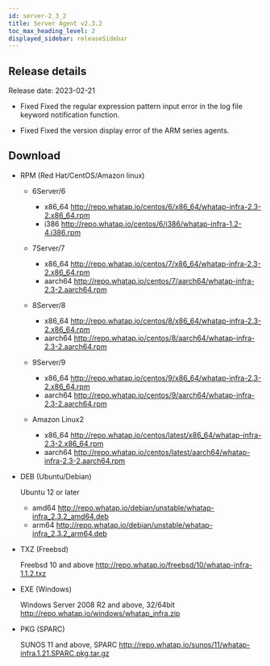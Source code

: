 ```yaml
---
id: server-2_3_2
title: Server Agent v2.3.2
toc_max_heading_level: 2
displayed_sidebar: releaseSidebar
---
```



## Release details

Release date: 2023-02-21

-   <Status>Fixed</Status> Fixed the regular expression pattern input error in the log file keyword notification function.

-   <Status>Fixed</Status> Fixed the version display error of the ARM series agents.

## Download

-   RPM (Red Hat/CentOS/Amazon linux)

    -   6Server/6

        -   x86_64 http://repo.whatap.io/centos/6/x86_64/whatap-infra-2.3-2.x86_64.rpm
        -   i386 http://repo.whatap.io/centos/6/i386/whatap-infra-1.2-4.i386.rpm

    -   7Server/7

        -   x86_64 http://repo.whatap.io/centos/7/x86_64/whatap-infra-2.3-2.x86_64.rpm
        -   aarch64 http://repo.whatap.io/centos/7/aarch64/whatap-infra-2.3-2.aarch64.rpm

    -   8Server/8

        -   x86_64 http://repo.whatap.io/centos/8/x86_64/whatap-infra-2.3-2.x86_64.rpm
        -   aarch64 http://repo.whatap.io/centos/8/aarch64/whatap-infra-2.3-2.aarch64.rpm

    -   9Server/9

        -   x86_64 http://repo.whatap.io/centos/9/x86_64/whatap-infra-2.3-2.x86_64.rpm
        -   aarch64 http://repo.whatap.io/centos/9/aarch64/whatap-infra-2.3-2.aarch64.rpm

    -   Amazon Linux2

        -   x86_64 http://repo.whatap.io/centos/latest/x86_64/whatap-infra-2.3-2.x86_64.rpm
        -   aarch64 http://repo.whatap.io/centos/latest/aarch64/whatap-infra-2.3-2.aarch64.rpm

-   DEB (Ubuntu/Debian)

    Ubuntu 12 or later

    -   amd64 http://repo.whatap.io/debian/unstable/whatap-infra_2.3.2_amd64.deb
    -   arm64 http://repo.whatap.io/debian/unstable/whatap-infra_2.3.2_arm64.deb

-   TXZ (Freebsd)

    Freebsd 10 and above http://repo.whatap.io/freebsd/10/whatap-infra-1.1.2.txz

-   EXE (Windows)

    Windows Server 2008 R2 and above, 32/64bit http://repo.whatap.io/windows/whatap_infra.zip

-   PKG (SPARC)

    SUNOS 11 and above, SPARC http://repo.whatap.io/sunos/11/whatap-infra.1.21.SPARC.pkg.tar.gz
